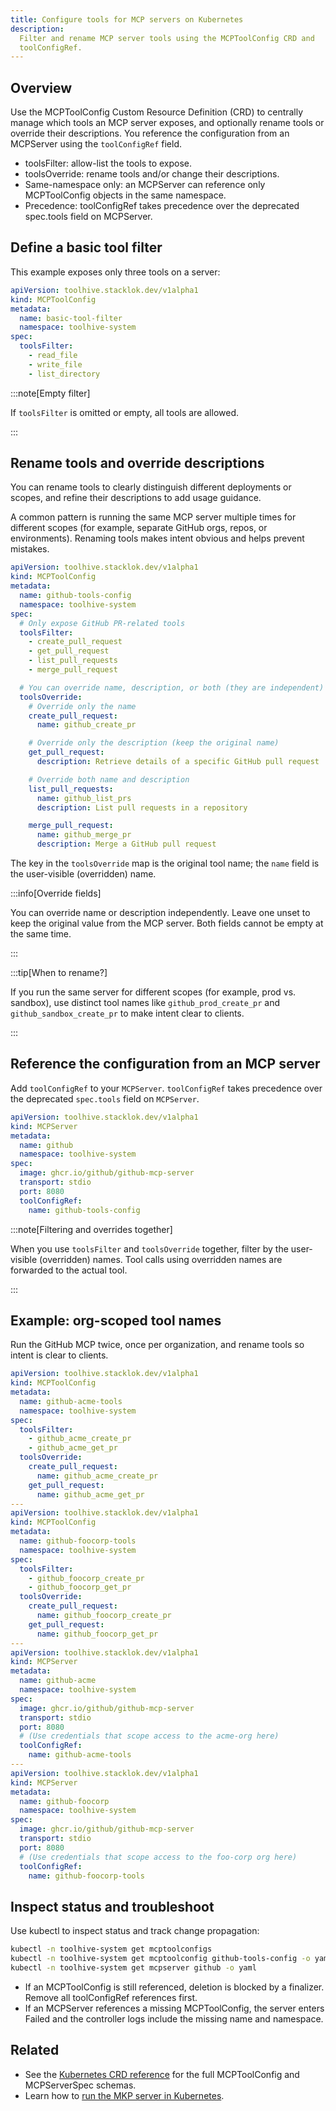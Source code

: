 ```yaml
---
title: Configure tools for MCP servers on Kubernetes
description:
  Filter and rename MCP server tools using the MCPToolConfig CRD and
  toolConfigRef.
---
```


## Overview

Use the MCPToolConfig Custom Resource Definition (CRD) to centrally manage which
tools an MCP server exposes, and optionally rename tools or override their
descriptions. You reference the configuration from an MCPServer using the
`toolConfigRef` field.

- toolsFilter: allow-list the tools to expose.
- toolsOverride: rename tools and/or change their descriptions.
- Same-namespace only: an MCPServer can reference only MCPToolConfig objects in
  the same namespace.
- Precedence: toolConfigRef takes precedence over the deprecated spec.tools
  field on MCPServer.

## Define a basic tool filter

This example exposes only three tools on a server:

```yaml title="toolconfig-basic.yaml"
apiVersion: toolhive.stacklok.dev/v1alpha1
kind: MCPToolConfig
metadata:
  name: basic-tool-filter
  namespace: toolhive-system
spec:
  toolsFilter:
    - read_file
    - write_file
    - list_directory
```

:::note[Empty filter]

If `toolsFilter` is omitted or empty, all tools are allowed.

:::

## Rename tools and override descriptions

You can rename tools to clearly distinguish different deployments or scopes, and
refine their descriptions to add usage guidance.

A common pattern is running the same MCP server multiple times for different
scopes (for example, separate GitHub orgs, repos, or environments). Renaming
tools makes intent obvious and helps prevent mistakes.

```yaml title="toolconfig-with-overrides.yaml"
apiVersion: toolhive.stacklok.dev/v1alpha1
kind: MCPToolConfig
metadata:
  name: github-tools-config
  namespace: toolhive-system
spec:
  # Only expose GitHub PR-related tools
  toolsFilter:
    - create_pull_request
    - get_pull_request
    - list_pull_requests
    - merge_pull_request

  # You can override name, description, or both (they are independent)
  toolsOverride:
    # Override only the name
    create_pull_request:
      name: github_create_pr

    # Override only the description (keep the original name)
    get_pull_request:
      description: Retrieve details of a specific GitHub pull request

    # Override both name and description
    list_pull_requests:
      name: github_list_prs
      description: List pull requests in a repository

    merge_pull_request:
      name: github_merge_pr
      description: Merge a GitHub pull request
```

The key in the `toolsOverride` map is the original tool name; the `name` field
is the user-visible (overridden) name.

:::info[Override fields]

You can override name or description independently. Leave one unset to keep the
original value from the MCP server. Both fields cannot be empty at the same
time.

:::

:::tip[When to rename?]

If you run the same server for different scopes (for example, prod vs. sandbox),
use distinct tool names like `github_prod_create_pr` and
`github_sandbox_create_pr` to make intent clear to clients.

:::

## Reference the configuration from an MCP server

Add `toolConfigRef` to your `MCPServer`. `toolConfigRef` takes precedence over
the deprecated `spec.tools` field on `MCPServer`.

```yaml {12-13} title="mcpserver-with-toolconfig.yaml"
apiVersion: toolhive.stacklok.dev/v1alpha1
kind: MCPServer
metadata:
  name: github
  namespace: toolhive-system
spec:
  image: ghcr.io/github/github-mcp-server
  transport: stdio
  port: 8080
  toolConfigRef:
    name: github-tools-config
```

:::note[Filtering and overrides together]

When you use `toolsFilter` and `toolsOverride` together, filter by the
user-visible (overridden) names. Tool calls using overridden names are forwarded
to the actual tool.

:::

## Example: org-scoped tool names

Run the GitHub MCP twice, once per organization, and rename tools so intent is
clear to clients.

```yaml title="github-org-scoped-tools.yaml"
apiVersion: toolhive.stacklok.dev/v1alpha1
kind: MCPToolConfig
metadata:
  name: github-acme-tools
  namespace: toolhive-system
spec:
  toolsFilter:
    - github_acme_create_pr
    - github_acme_get_pr
  toolsOverride:
    create_pull_request:
      name: github_acme_create_pr
    get_pull_request:
      name: github_acme_get_pr
---
apiVersion: toolhive.stacklok.dev/v1alpha1
kind: MCPToolConfig
metadata:
  name: github-foocorp-tools
  namespace: toolhive-system
spec:
  toolsFilter:
    - github_foocorp_create_pr
    - github_foocorp_get_pr
  toolsOverride:
    create_pull_request:
      name: github_foocorp_create_pr
    get_pull_request:
      name: github_foocorp_get_pr
---
apiVersion: toolhive.stacklok.dev/v1alpha1
kind: MCPServer
metadata:
  name: github-acme
  namespace: toolhive-system
spec:
  image: ghcr.io/github/github-mcp-server
  transport: stdio
  port: 8080
  # (Use credentials that scope access to the acme-org here)
  toolConfigRef:
    name: github-acme-tools
---
apiVersion: toolhive.stacklok.dev/v1alpha1
kind: MCPServer
metadata:
  name: github-foocorp
  namespace: toolhive-system
spec:
  image: ghcr.io/github/github-mcp-server
  transport: stdio
  port: 8080
  # (Use credentials that scope access to the foo-corp org here)
  toolConfigRef:
    name: github-foocorp-tools
```

## Inspect status and troubleshoot

Use kubectl to inspect status and track change propagation:

```bash
kubectl -n toolhive-system get mcptoolconfigs
kubectl -n toolhive-system get mcptoolconfig github-tools-config -o yaml
kubectl -n toolhive-system get mcpserver github -o yaml
```

- If an MCPToolConfig is still referenced, deletion is blocked by a finalizer.
  Remove all toolConfigRef references first.
- If an MCPServer references a missing MCPToolConfig, the server enters Failed
  and the controller logs include the missing name and namespace.

## Related

- See the [Kubernetes CRD reference](../reference/crd-spec.mdx) for the full
  MCPToolConfig and MCPServerSpec schemas.
- Learn how to [run the MKP server in Kubernetes](../guides-mcp/k8s.mdx).
